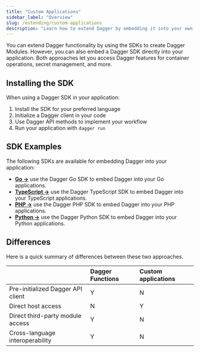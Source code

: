 ```yaml
---
title: "Custom Applications"
sidebar_label: "Overview"
slug: /extending/custom-applications
description: "Learn how to extend Dagger by embedding it into your own applications for custom workflows and integrations."
---
```


You can extend Dagger functionality by using the SDKs to create Dagger Modules. However, you can also embed a Dagger SDK directly into your application. Both approaches let you access Dagger features for container operations, secret management, and more.

## Installing the SDK

When using a Dagger SDK in your application:

1. Install the SDK for your preferred language
2. Initialize a Dagger client in your code
3. Use Dagger API methods to implement your workflow
4. Run your application with `dagger run`

## SDK Examples

The following SDKs are available for embedding Dagger into your application:

- [**Go →**](./go.mdx) use the Dagger Go SDK to embed Dagger into your Go applications.
- [**TypeScript →**](./typescript.mdx) use the Dagger TypeScript SDK to embed Dagger into your TypeScript applications.
- [**PHP →**](./php.mdx) use the Dagger PHP SDK to embed Dagger into your PHP applications.
- [**Python →**](./python.mdx) use the Dagger Python SDK to embed Dagger into your Python applications.

## Differences

Here is a quick summary of differences between these two approaches.

|  | Dagger Functions | Custom applications |
|:---|:---|:---|
| Pre-initialized Dagger API client | Y | N |
| Direct host access | N | Y |
| Direct third-party module access | Y | N |
| Cross-language interoperability | Y | N |
